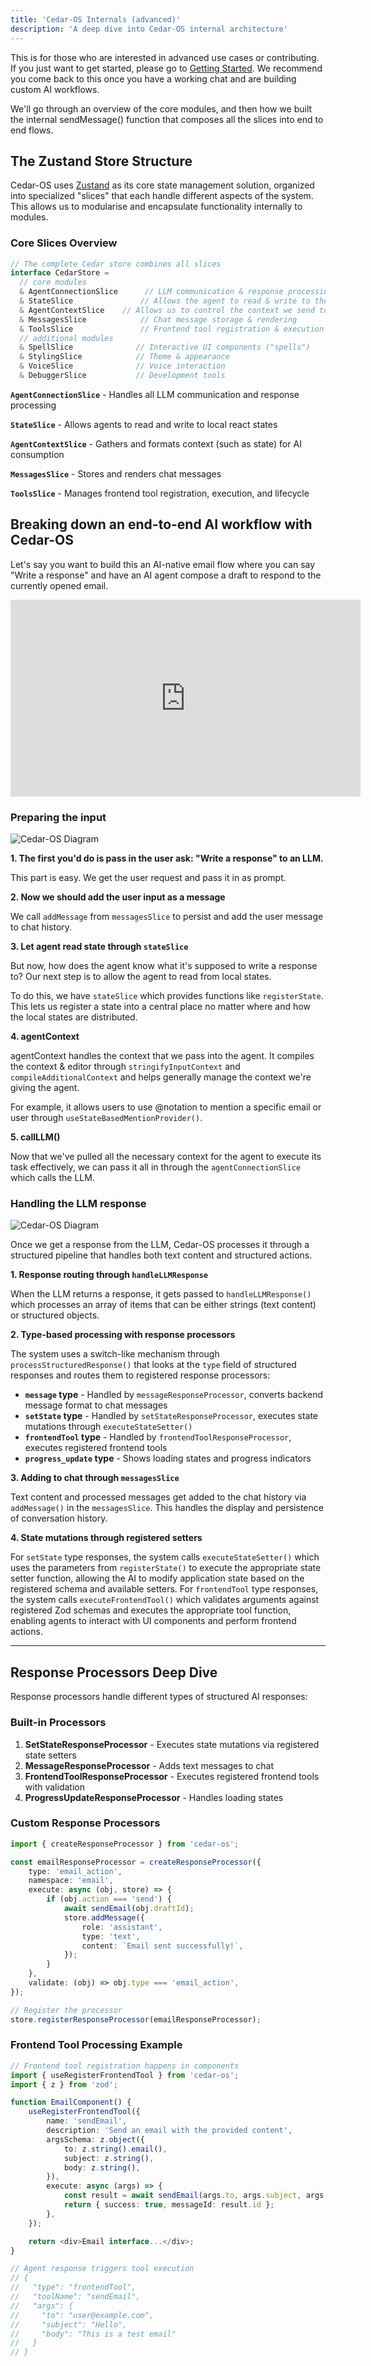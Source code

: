 ```yaml
---
title: 'Cedar-OS Internals (advanced)'
description: 'A deep dive into Cedar-OS internal architecture'
---
```


This is for those who are interested in advanced use cases or contributing. If you just want to get started, please go to [Getting Started](/getting-started/getting-started). We recommend you come back to this once you have a working chat and are building custom AI workflows.

We'll go through an overview of the core modules, and then how we built the internal sendMessage() function that composes all the slices into end to end flows.

## The Zustand Store Structure

Cedar-OS uses [Zustand](https://zustand-demo.pmnd.rs/) as its core state management solution, organized into specialized "slices" that each handle different aspects of the system. This allows us to modularise and encapsulate functionality internally to modules.

### Core Slices Overview

```typescript
// The complete Cedar store combines all slices
interface CedarStore =
  // core modules
  & AgentConnectionSlice      // LLM communication & response processing
  & StateSlice               // Allows the agent to read & write to the state
  & AgentContextSlice    // Allows us to control the context we send to the agent, including state ^
  & MessagesSlice            // Chat message storage & rendering
  & ToolsSlice               // Frontend tool registration & execution
  // additional modules
  & SpellSlice              // Interactive UI components ("spells")
  & StylingSlice            // Theme & appearance
  & VoiceSlice              // Voice interaction
  & DebuggerSlice           // Development tools
```

**`AgentConnectionSlice`** - Handles all LLM communication and response processing

**`StateSlice`** - Allows agents to read and write to local react states

**`AgentContextSlice`** - Gathers and formats context (such as state) for AI consumption

**`MessagesSlice`** - Stores and renders chat messages

**`ToolsSlice`** - Manages frontend tool registration, execution, and lifecycle

## Breaking down an end-to-end AI workflow with Cedar-OS

Let's say you want to build this an AI-native email flow where you can say "Write a response" and have an AI agent compose a draft to respond to the currently opened email.

<iframe
	width='560'
	height='315'
	src='https://www.youtube.com/embed/y6oEyCjSiPA'
	title='AI-Native Email'
	frameBorder='0'
	allow='accelerometer; autoplay; clipboard-write; encrypted-media; gyroscope; picture-in-picture'
	allowFullScreen></iframe>

### Preparing the input

<img src='/images/gettingInput.png' alt='Cedar-OS  Diagram' />

**1. The first you'd do is pass in the user ask: "Write a response" to an LLM.**

This part is easy. We get the user request and pass it in as prompt.

**2. Now we should add the user input as a message**

We call `addMessage` from `messagesSlice` to persist and add the user message to chat history.

**3. Let agent read state through `stateSlice`**

But now, how does the agent know what it's supposed to write a response to? Our next step is to allow the agent to read from local states.

To do this, we have `stateSlice` which provides functions like `registerState`. This lets us register a state into a central place no matter where and how the local states are distributed.

**4. agentContext**

agentContext handles the context that we pass into the agent. It compiles the context & editor through `stringifyInputContext` and `compileAdditionalContext` and helps generally manage the context we're giving the agent.

For example, it allows users to use @notation to mention a specific email or user through `useStateBasedMentionProvider()`.

**5. callLLM()**

Now that we've pulled all the necessary context for the agent to execute its task effectively, we can pass it all in through the `agentConnectionSlice` which calls the LLM.

### Handling the LLM response

<img src='/images/handlingLLMResponse.png' alt='Cedar-OS  Diagram' />

Once we get a response from the LLM, Cedar-OS processes it through a structured pipeline that handles both text content and structured actions.

**1. Response routing through `handleLLMResponse`**

When the LLM returns a response, it gets passed to `handleLLMResponse()` which processes an array of items that can be either strings (text content) or structured objects.

**2. Type-based processing with response processors**

The system uses a switch-like mechanism through `processStructuredResponse()` that looks at the `type` field of structured responses and routes them to registered response processors:

- **`message` type** - Handled by `messageResponseProcessor`, converts backend message format to chat messages
- **`setState` type** - Handled by `setStateResponseProcessor`, executes state mutations through `executeStateSetter()`
- **`frontendTool` type** - Handled by `frontendToolResponseProcessor`, executes registered frontend tools
- **`progress_update` type** - Shows loading states and progress indicators

**3. Adding to chat through `messagesSlice`**

Text content and processed messages get added to the chat history via `addMessage()` in the `messagesSlice`. This handles the display and persistence of conversation history.

**4. State mutations through registered setters**

For `setState` type responses, the system calls `executeStateSetter()` which uses the parameters from `registerState()` to execute the appropriate state setter function, allowing the AI to modify application state based on the registered schema and available setters.
For `frontendTool` type responses, the system calls `executeFrontendTool()` which validates arguments against registered Zod schemas and executes the appropriate tool function, enabling agents to interact with UI components and perform frontend actions.

---

## Response Processors Deep Dive

Response processors handle different types of structured AI responses:

### Built-in Processors

1. **SetStateResponseProcessor** - Executes state mutations via registered state setters
2. **MessageResponseProcessor** - Adds text messages to chat
3. **FrontendToolResponseProcessor** - Executes registered frontend tools with validation
4. **ProgressUpdateResponseProcessor** - Handles loading states

### Custom Response Processors

```typescript
import { createResponseProcessor } from 'cedar-os';

const emailResponseProcessor = createResponseProcessor({
	type: 'email_action',
	namespace: 'email',
	execute: async (obj, store) => {
		if (obj.action === 'send') {
			await sendEmail(obj.draftId);
			store.addMessage({
				role: 'assistant',
				type: 'text',
				content: `Email sent successfully!`,
			});
		}
	},
	validate: (obj) => obj.type === 'email_action',
});

// Register the processor
store.registerResponseProcessor(emailResponseProcessor);
```

### Frontend Tool Processing Example

```typescript
// Frontend tool registration happens in components
import { useRegisterFrontendTool } from 'cedar-os';
import { z } from 'zod';

function EmailComponent() {
	useRegisterFrontendTool({
		name: 'sendEmail',
		description: 'Send an email with the provided content',
		argsSchema: z.object({
			to: z.string().email(),
			subject: z.string(),
			body: z.string(),
		}),
		execute: async (args) => {
			const result = await sendEmail(args.to, args.subject, args.body);
			return { success: true, messageId: result.id };
		},
	});

	return <div>Email interface...</div>;
}

// Agent response triggers tool execution
// {
//   "type": "frontendTool",
//   "toolName": "sendEmail",
//   "args": {
//     "to": "user@example.com",
//     "subject": "Hello",
//     "body": "This is a test email"
//   }
// }
```
